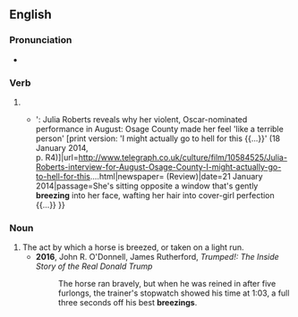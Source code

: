 ==English==

===Pronunciation===
* {{IPA|en|/ˈbɹiːzɪŋ/}}

===Verb===
{{head|en|verb form}}

# {{present participle of|en|breeze|nocat=1}}
#* {{quote-journal|en|author=Hermione Hoby|title=Julia Roberts interview for August: Osage County – 'I might actually go to hell for this {{...}}': Julia Roberts reveals why her violent, Oscar-nominated performance in August: Osage County made her feel 'like a terrible person' &#91;print version: 'I might actually go to hell for this {{...}}' (18 January 2014, p.&nbsp;R4)&#93;|url=http://www.telegraph.co.uk/culture/film/10584525/Julia-Roberts-interview-for-August-Osage-County-I-might-actually-go-to-hell-for-this....html|newspaper={{w|The Daily Telegraph}} (Review)|date=21 January 2014|passage=She's sitting opposite a window that's gently '''breezing''' into her face, wafting her hair into cover-girl perfection {{...}} }}

===Noun===
{{en-noun}}

# The act by which a horse is breezed, or taken on a light run.
#* '''2016''', John R. O'Donnell, ‎James Rutherford, ''Trumped!: The Inside Story of the Real Donald Trump''
#*: The horse ran bravely, but when he was reined in after five furlongs, the trainer's stopwatch showed his time at 1:03, a full three seconds off his best '''breezings'''.